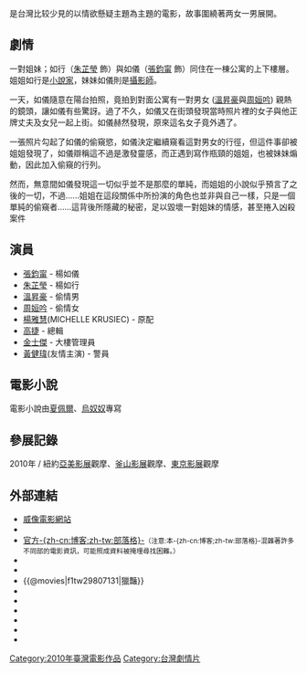 {{Infobox Film
| name           = 獵豔
| original_name  = ''{{lang|en|Zoom Hunting}}''
| image          = 
| caption        = 
| director       = [[卓立|卓立]]
| writer         = 楊元鈴、卓立
| producer       = [[葉如芬|葉如芬]]
| starring       = [[張鈞甯|張鈞甯]]<br/>[[朱芷瑩|朱芷瑩]]<br/>[[溫昇豪|溫昇豪]]<br/>[[周姮吟|周姮吟]]<br/>[[楊雅慧|楊雅慧]]<br/>[[高捷_(演員)|高捷]]<br/>[[金士傑|金士傑]]
| cinematography = 關本良
| music          = 鄭偉杰
| editing        = 張嘉輝
| released       = {{flagicon|Taiwan}}　{{film date|2010|4|16}}
| rate           = 輔導級
| studio         = 威像電影有限公司
| distributor    = [[华纳兄弟|美商華納兄弟公司台灣分公司]]
| budget         = 
| runtime        = 87分鐘
| gross          = [[新台幣|新台幣]]244萬元
| website        = [http://odfilms.pixnet.net/blog 《獵豔》官方部落格]{{dead link|date=2018年1月 |bot=InternetArchiveBot |fix-attempted=yes }}
| language       = [[現代標準漢語|國語]]
| country        = {{ROC}}([[台灣|台灣]])
| imdb_id        = tt1692232
}}

{{engname|《獵豔》|Zoom Hunting}}是台灣比较少見的以情欲懸疑主題為主題的電影，故事圍繞著两女一男展開。

==劇情==
一對姐妹；如行（[[朱芷瑩|朱芷瑩]] 飾）與如儀（[[張鈞甯|張鈞甯]] 飾）同住在一棟公寓的上下樓層。姐姐如行是[[小說家|小說家]]，妹妹如儀則是[[攝影師|攝影師]]。

一天，如儀隨意在陽台拍照，竟拍到對面公寓有一對男女 ([[溫昇豪|溫昇豪]]與[[周姮吟|周姮吟]]) 親熱的鏡頭，讓如儀有些驚訝。過了不久，如儀又在街頭發現當時照片裡的女子與他正牌丈夫及女兒一起上街。如儀赫然發現，原來這名女子竟外遇了。

一張照片勾起了如儀的偷窺慾，如儀決定繼續窺看這對男女的行徑，但這件事卻被姐姐發現了，如儀辯稱這不過是激發靈感，而正遇到寫作瓶頸的姐姐，也被妹妹煽動，因此加入偷窺的行列。

然而，無意間如儀發現這一切似乎並不是那麼的單純，而姐姐的小說似乎預言了之後的一切，不過......姐姐在這段關係中所扮演的角色也並非與自己一樣，只是一個單純的偷窺者……這背後所隱藏的秘密，足以毀壞一對姐妹的情感，甚至捲入凶殺案件

==演員==
*[[張鈞甯|張鈞甯]] - 楊如儀
*[[朱芷瑩|朱芷瑩]] - 楊如行 
*[[溫昇豪|溫昇豪]] - 偷情男
*[[周姮吟|周姮吟]] - 偷情女
*[[楊雅慧|楊雅慧]](MICHELLE KRUSIEC) - 原配
*[[高捷_(演員)|高捷]] - 總輯
*[[金士傑|金士傑]] - 大樓管理員
*[[黃健瑋|黃健瑋]](友情主演) - 警員

==電影小說==
電影小說由[[夏佩爾|夏佩爾]]、[[烏奴奴_(作家)|烏奴奴]]專寫

==參展記錄==
2010年 / 紐約[[亞美影展|亞美影展]]觀摩、[[釜山影展|釜山影展]]觀摩、[[東京影展|東京影展]]觀摩

==外部連結==
*[http://odfilms.s216.sureserver.com/index.html 威像電影網站]{{dead link|date=2018年3月 |bot=InternetArchiveBot |fix-attempted=yes }}
*{{facebook|OceanDeepFilms|威像電影}}
*[http://odfilms.pixnet.net/blog 官方-{zh-cn:博客;zh-tw:部落格}-]{{dead link|date=2018年1月 |bot=InternetArchiveBot |fix-attempted=yes }}<small>（注意:本-{zh-cn:博客;zh-tw:部落格}-混雜著許多不同部的電影資訊，可能照成資料被掩埋尋找困難。）</small>
*{{Yahoomovie id|3355|獵豔}}
*{{MSN movie|1263}}
*{{@movies|f1tw29807131|獵豔}}
*{{douban|title=獵豔}}
*{{Mtime|110077|獵豔}}
*{{Amg movie|549279|獵豔}}
*{{rotten-tomatoes|lie_yan|獵豔}}
*{{hkmdb title|14321|獵豔}}
*{{imdb title|1692232|獵豔}}

{{DEFAULTSORT:Lie獵}}

[[Category:2010年臺灣電影作品|Category:2010年臺灣電影作品]]
[[Category:台灣劇情片|Category:台灣劇情片]]